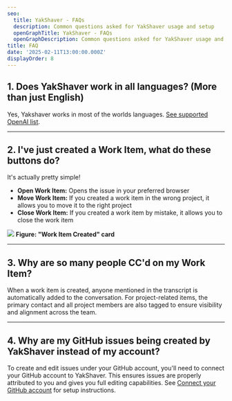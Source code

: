 ```yaml
---
seo:
  title: YakShaver - FAQs
  description: Common questions asked for YakShaver usage and setup
  openGraphTitle: YakShaver - FAQs
  openGraphDescription: Common questions asked for YakShaver usage and setup
title: FAQ
date: '2025-02-11T13:00:00.000Z'
displayOrder: 8
---
```


## 1. Does YakShaver work in all languages? (More than just English) 

Yes, Yakshaver works in most of the worlds languages. [See supported OpenAI list](https://github.com/openai/whisper?tab=readme-ov-file#available-models-and-languages).

---

## 2. I've just created a Work Item, what do these buttons do?

It's actually pretty simple!

* **Open Work Item:** Opens the issue in your preferred browser
* **Move Work Item:** If you created a work item in the wrong project, it allows you to move it to the right project
* **Close Work Item:** If you created a work item by mistake, it allows you to close the work item

![](/YakShaver/Docs/Work-Item-Card.png)
**Figure: "Work Item Created" card**

---

## 3. Why are so many people CC'd on my Work Item?

When a work item is created, anyone mentioned in the transcript is automatically added to the conversation. For project-related items, the primary contact and all project members are also tagged to ensure visibility and alignment across the team.

---

## 4. Why are my GitHub issues being created by YakShaver instead of my account?

To create and edit issues under your GitHub account, you'll need to connect your GitHub account to YakShaver. This ensures issues are properly attributed to you and gives you full editing capabilities. See [Connect your GitHub account](/docs/connect-your-github-account) for setup instructions.
